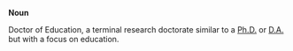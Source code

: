 '''Noun'''

Doctor of Education, a terminal research doctorate similar to a [[Ph.D.]] or [[D.A.]] but with a focus on education.